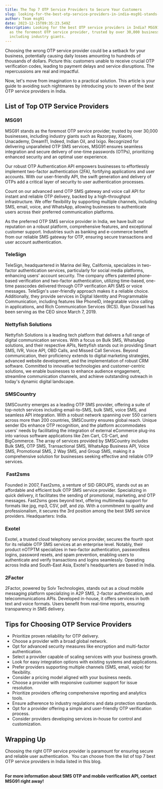 ```yaml
---
title: The Top 7 OTP Service Providers to Secure Your Customers
slug: looking-for-the-best-otp-service-providers-in-india-msg91-stands-as-the-foremost-otp-service-provider-trusted-by-over-30000-businesses-including-industry-giants
author: Team msg91
date: 2023-12-15T09:35:23.549Z
description: Looking for the best OTP service providers in India? MSG91 stands
  as the foremost OTP service provider, trusted by over 30,000 businesses,
  including industry giants.
---
```

Choosing the wrong OTP service provider could be a setback for your business, potentially causing daily losses amounting to hundreds of thousands of dollars. Picture this: customers unable to receive crucial OTP verification codes, leading to payment delays and service disruptions. The repercussions are real and impactful.



Now, let's move from imagination to a practical solution. This article is your guide to avoiding such nightmares by introducing you to seven of the best OTP service providers in India. 

## List of Top OTP Service Providers

### MSG91



MSG91 stands as the foremost OTP service provider, trusted by over 30,000 businesses, including industry giants such as Razorpay, Xiaomi, Unacademy, Dream11, Indeed, Indian Oil, and Ixigo. Recognized for delivering unparalleled OTP SMS services, MSG91 ensures seamless integration and secure delivery of one-time passwords (OTPs), prioritizing enhanced security and an optimal user experience.



Our robust OTP Authentication API empowers businesses to effortlessly implement two-factor authentication (2FA), fortifying applications and user accounts. With our user-friendly API, the swift generation and delivery of OTPs add a critical layer of security to user authentication processes.



Count on our advanced send OTP SMS gateway and voice call API for instant and reliable OTP delivery, backed by a high-throughput infrastructure. We offer flexibility by supporting multiple channels, including SMS, email, voice, and WhatsApp, allowing businesses to authenticate users across their preferred communication platforms.



As the preferred OTP SMS service provider in India, we have built our reputation on a robust platform, comprehensive features, and exceptional customer support. Industries such as banking and e-commerce benefit from our reliable SMS gateway for OTP, ensuring secure transactions and user account authentication.



### TeleSign

TeleSign, headquartered in Marina del Rey, California, specializes in two-factor authentication services, particularly for social media platforms, enhancing users' account security. The company offers patented phone-based verification and two-factor authentication, utilizing time-based, one-time passcodes delivered through OTP verification API SMS or voice messages. TeleSign's user-friendly approach makes it a reliable choice. Additionally, they provide services in Digital Identity and Programmable Communication, including features like PhoneID, integratable voice calling in applications, and Rich Communication Services (RCS). Ryan Disraeli has been serving as the CEO since March 7, 2019.



### Nettyfish Solutions

Nettyfish Solutions is a leading tech platform that delivers a full range of digital communication services. With a focus on Bulk SMS, WhatsApp solutions, and their respective APIs, Nettyfish stands out in providing Smart SMS, IVR, Voice API, OBD Calls, and Missed Call Services. Beyond communication, their proficiency extends to digital marketing strategies, advanced website development, and the implementation of robust CRM software. Committed to innovative technologies and customer-centric solutions, we enable businesses to enhance audience engagement, streamline communication channels, and achieve outstanding outreach in today's dynamic digital landscape.



### SMSCountry

SMSCountry emerges as a leading OTP SMS provider, offering a suite of top-notch services including email-to-SMS, bulk SMS, voice SMS, and seamless API integration. With a robust network spanning over 550 carriers across more than 200 countries, SMSCountry ensures global reach. Unique sender IDs enhance OTP recognition, and the platform accommodates users' needs by facilitating the integration of external eCommerce plug-ins into various software applications like Zen Cart, CS-Cart, and BigCommerce. The array of services provided by SMSCountry includes Bulk SMS, OTP SMS, Transactional SMS, WhatsApp Business API, Voice SMS, Promotional SMS, 2 Way SMS, and Group SMS, making it a comprehensive solution for businesses seeking effective and reliable OTP services.



###  Fast2sms

Founded in 2007, Fast2sms, a venture of SID GROUPS, stands out as an affordable and efficient bulk OTP SMS service provider. Specializing in quick delivery, it facilitates the sending of promotional, marketing, and OTP messages. Fast2sms goes beyond text, offering multimedia support for formats like jpg, mp3, CSV, pdf, and zip. With a commitment to quality and professionalism, it secures the 3rd position among the best SMS service providers. Headquarters: India.



### Exotel

Exotel, a trusted cloud telephony service provider, secures the fourth spot for its reliable OTP SMS services at an enterprise level. Notably, their product nOTPTM specializes in two-factor authentication, passwordless logins, password resets, and spam prevention, enabling users to authenticate and verify transactions and logins seamlessly. Operating across India and South-East Asia, Exotel's headquarters are based in India.



### 2Factor

2Factor, powered by Solv Technologies, stands out as a cloud mobile messaging platform specializing in A2P SMS, 2-factor authentication, and telecommunications APIs. Developed in-house, it offers services in both text and voice formats. Users benefit from real-time reports, ensuring transparency in SMS delivery.



## Tips for Choosing OTP Service Providers



* Prioritize proven reliability for OTP delivery.
* Choose a provider with a broad global network.
* Opt for advanced security measures like encryption and multi-factor authentication.
* Select a provider capable of scaling services with your business growth.
* Look for easy integration options with existing systems and applications.
* Prefer providers supporting multiple channels (SMS, email, voice) for flexibility.
* Consider a pricing model aligned with your business needs.
* Choose a provider with responsive customer support for issue resolution.
* Prioritize providers offering comprehensive reporting and analytics tools.
* Ensure adherence to industry regulations and data protection standards.
* Opt for a provider offering a simple and user-friendly OTP verification process.
* Consider providers developing services in-house for control and customization.

## Wrapping Up 

Choosing the right OTP service provider is paramount for ensuring secure and reliable user authentication.  You can choose from the list of top 7 best OTP service providers in India listed in this blog. 

**\
For more information about SMS OTP and mobile verification API, contact MSG91 right away!**